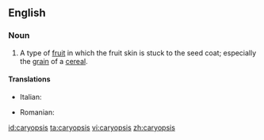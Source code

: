 ==English==

===Noun===
{{en-noun|pl=caryopses}}

# A type of [[fruit]] in which the fruit skin is stuck to the seed coat; especially the [[grain]] of a [[cereal]].

====Translations====
{{trans-top|a type of fruit}}
* Italian: {{t-|it|cariosside|f}}
{{trans-mid}}
* Romanian: {{t|ro|cariopsă|f}}
{{trans-bottom}}

[[id:caryopsis]]
[[ta:caryopsis]]
[[vi:caryopsis]]
[[zh:caryopsis]]